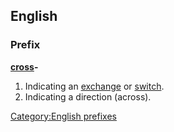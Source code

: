 ==English==
===Prefix===
'''[[cross]]-'''
# Indicating an [[exchange]] or [[switch]].
# Indicating a direction (across).

[[Category:English prefixes]]